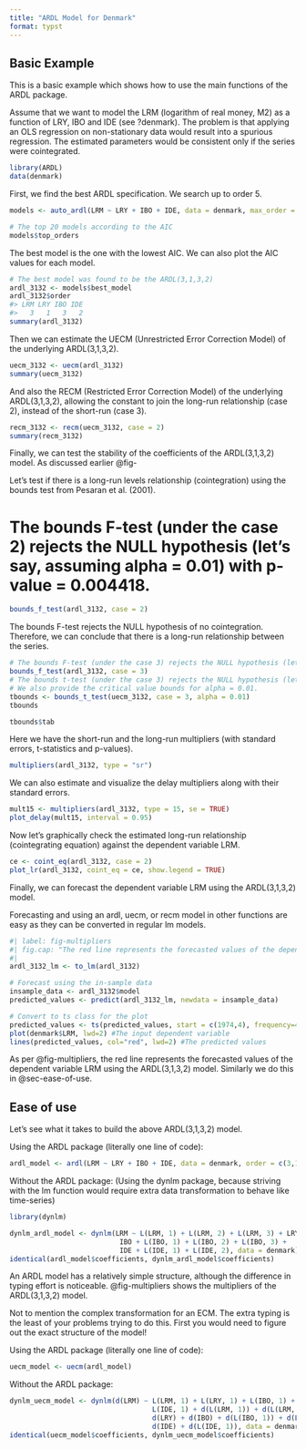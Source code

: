 ---
title: "ARDL Model for Denmark"
format: typst
---

## Basic Example

This is a basic example which shows how to use the main functions of the ARDL package.

Assume that we want to model the LRM (logarithm of real money, M2) as a function of LRY, IBO and IDE (see ?denmark). The problem is that applying an OLS regression on non-stationary data would result into a spurious regression. The estimated parameters would be consistent only if the series were cointegrated.

```{r}
library(ARDL)
data(denmark)
```

First, we find the best ARDL specification. We search up to order 5.

```{r}
models <- auto_ardl(LRM ~ LRY + IBO + IDE, data = denmark, max_order = 5)

# The top 20 models according to the AIC
models$top_orders

```

The best model is the one with the lowest AIC. We can also plot the AIC values for each model.

```{r}
# The best model was found to be the ARDL(3,1,3,2)
ardl_3132 <- models$best_model
ardl_3132$order
#> LRM LRY IBO IDE 
#>   3   1   3   2
summary(ardl_3132)
```

Then we can estimate the UECM (Unrestricted Error Correction Model) of the underlying ARDL(3,1,3,2).

```{r}
uecm_3132 <- uecm(ardl_3132)
summary(uecm_3132)

```

And also the RECM (Restricted Error Correction Model) of the underlying ARDL(3,1,3,2), allowing the constant to join the long-run relationship (case 2), instead of the short-run (case 3).

```{r}
recm_3132 <- recm(uecm_3132, case = 2)
summary(recm_3132)
```

Finally, we can test the stability of the coefficients of the ARDL(3,1,3,2) model. As discussed earlier @fig-

Let’s test if there is a long-run levels relationship (cointegration) using the bounds test from Pesaran et al. (2001).

# The bounds F-test (under the case 2) rejects the NULL hypothesis (let's say, assuming alpha = 0.01) with p-value = 0.004418.

```{r}
bounds_f_test(ardl_3132, case = 2)
```

The bounds F-test rejects the NULL hypothesis of no cointegration. Therefore, we can conclude that there is a long-run relationship between the series.

```{r}
# The bounds F-test (under the case 3) rejects the NULL hypothesis (let's say, assuming alpha = 0.01) with p-value = 0.004418.
bounds_f_test(ardl_3132, case = 3)
# The bounds t-test (under the case 3) rejects the NULL hypothesis (let's say, assuming alpha = 0.01) with p-value = 0.005538.
# We also provide the critical value bounds for alpha = 0.01.
tbounds <- bounds_t_test(uecm_3132, case = 3, alpha = 0.01)
tbounds
```

```{r}
tbounds$tab
```

Here we have the short-run and the long-run multipliers (with standard errors, t-statistics and p-values).

```{r}

multipliers(ardl_3132, type = "sr")

```

We can also estimate and visualize the delay multipliers along with their standard errors.

```{r}

mult15 <- multipliers(ardl_3132, type = 15, se = TRUE)
plot_delay(mult15, interval = 0.95)
```

Now let’s graphically check the estimated long-run relationship (cointegrating equation) against the dependent variable LRM.

```{r}
ce <- coint_eq(ardl_3132, case = 2)
plot_lr(ardl_3132, coint_eq = ce, show.legend = TRUE)
```

Finally, we can forecast the dependent variable LRM using the ARDL(3,1,3,2) model.

Forecasting and using an ardl, uecm, or recm model in other functions are easy as they can be converted in regular lm models.

```{r}
#| label: fig-multipliers
#| fig.cap: "The red line represents the forecasted values of the dependent variable LRM using the ARDL(3,1,3,2) model." 
#| 
ardl_3132_lm <- to_lm(ardl_3132)

# Forecast using the in-sample data
insample_data <- ardl_3132$model
predicted_values <- predict(ardl_3132_lm, newdata = insample_data)

# Convert to ts class for the plot
predicted_values <- ts(predicted_values, start = c(1974,4), frequency=4)
plot(denmark$LRM, lwd=2) #The input dependent variable
lines(predicted_values, col="red", lwd=2) #The predicted values
```

As per @fig-multipliers, the red line represents the forecasted values of the dependent variable LRM using the ARDL(3,1,3,2) model. Similarly we do this in @sec-ease-of-use.

## Ease of use

Let’s see what it takes to build the above ARDL(3,1,3,2) model.

Using the ARDL package (literally one line of code):

```{r}
ardl_model <- ardl(LRM ~ LRY + IBO + IDE, data = denmark, order = c(3,1,3,2))
```

Without the ARDL package: (Using the dynlm package, because striving with the lm function would require extra data transformation to behave like time-series)

```{r}
library(dynlm)

dynlm_ardl_model <- dynlm(LRM ~ L(LRM, 1) + L(LRM, 2) + L(LRM, 3) + LRY + L(LRY, 1) +
                           IBO + L(IBO, 1) + L(IBO, 2) + L(IBO, 3) +
                           IDE + L(IDE, 1) + L(IDE, 2), data = denmark)
identical(ardl_model$coefficients, dynlm_ardl_model$coefficients)
```

An ARDL model has a relatively simple structure, although the difference in typing effort is noticeable. @fig-multipliers shows the multipliers of the ARDL(3,1,3,2) model.

Not to mention the complex transformation for an ECM. The extra typing is the least of your problems trying to do this. First you would need to figure out the exact structure of the model!

Using the ARDL package (literally one line of code):

```{r}
uecm_model <- uecm(ardl_model)
```

Without the ARDL package:

```{r}
dynlm_uecm_model <- dynlm(d(LRM) ~ L(LRM, 1) + L(LRY, 1) + L(IBO, 1) +
                                   L(IDE, 1) + d(L(LRM, 1)) + d(L(LRM, 2)) +
                                   d(LRY) + d(IBO) + d(L(IBO, 1)) + d(L(IBO, 2)) +
                                   d(IDE) + d(L(IDE, 1)), data = denmark)
identical(uecm_model$coefficients, dynlm_uecm_model$coefficients)
```
